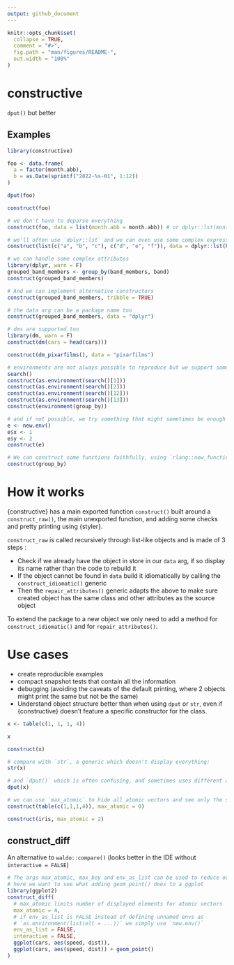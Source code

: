 ```yaml
---
output: github_document
---
```


<!-- README.md is generated from README.Rmd. Please edit that file -->

```r
knitr::opts_chunk$set(
  collapse = TRUE,
  comment = "#>",
  fig.path = "man/figures/README-",
  out.width = "100%"
)
```

# constructive

<!-- badges: start -->
<!-- badges: end -->

`dput()` but better

## Examples

```r
library(constructive)

foo <- data.frame(
  a = factor(month.abb),
  b = as.Date(sprintf("2022-%s-01", 1:12))
)

dput(foo)

construct(foo)

# we don't have to deparse everything
construct(foo, data = list(month.abb = month.abb)) # or dplyr::lst(month.abb)

# we'll often use `dplyr::lst` and we can even use some complex expressions there
construct(list(c("a", "b", "c"), c("d", "e", "f")), data = dplyr::lst(head(letters, 3)))

# we can handle some complex attributes
library(dplyr, warn = F)
grouped_band_members <- group_by(band_members, band)
construct(grouped_band_members)

# And we can implement alternative constructors
construct(grouped_band_members, tribble = TRUE)

# the data arg can be a package name too
construct(grouped_band_members, data = "dplyr")

# dms are supported too
library(dm, warn = F)
construct(dm(cars = head(cars)))

construct(dm_pixarfilms(), data = "pixarfilms")

# environments are not always possible to reproduce but we support some common cases
search()
construct(as.environment(search()[1]))
construct(as.environment(search()[2]))
construct(as.environment(search()[12]))
construct(as.environment(search()[13]))
construct(environment(group_by))

# and if not possible, we try something that might sometimes be enough
e <- new.env()
e$x <- 1
e$y <- 2
construct(e)

# We can construct some functions faithfully, using `rlang::new_function()`
construct(group_by)
```

# How it works

{constructive} has a main exported function `construct()` built around a `construct_raw()`, the main
unexported function, and adding some checks and pretty printing using {styler}.

`construct_raw` is called recursively through list-like objects and is made of 3 steps :

* Check if we already have the object in store in our `data` arg, if so display its name rather than the code to rebuild it
* If the object cannot be found in `data` build it idiomatically by calling the `construct_idiomatic()`
 generic
* Then the `repair_attributes()` generic adapts the above to make sure created object
has the same class and other attributes as the source object
 
To extend the package to a new object we only need to add a method for `construct_idiomatic()`
and for `repair_attributes()`.

# Use cases 

* create reproducible examples
* compact snapshot tests that contain all the information
* debugging (avoiding the caveats of the default printing, where 2 objects might print the same but not be the same)
* Understand object structure better than when using `dput` or `str`, even if
  {constructive} doesn't feature a specific constructor for the class.

```r
x <- table(c(1, 1, 1, 4))

x

construct(x)

# compare with `str`, a generic which doesn't display everything:
str(x)

# and `dput()` which is often confusing, and sometimes uses different attribute names
dput(x)

# we can use `max_atomic` to hide all atomic vectors and see only the skeleton:
construct(table(c(1,1,1,4)), max_atomic = 0)

construct(iris, max_atomic = 2)
```

## construct_diff

An alternative to `waldo::compare()` (looks better in the IDE without `interactive = FALSE`) 

```r
# The args max_atomic, max_boy and env_as_list can be used to reduce output,
# here we want to see what adding geom_point() does to a ggplot
library(ggplot2)
construct_diff(
  # max_atomic limits number of displayed elements for atomic vectors
  max_atomic = 4, 
  # if env_as_list is FALSE instead of defining unnamed envs as 
  # `as.environment(list(elt = ...))` we simply use `new.env()`
  env_as_list = FALSE, 
  interactive = FALSE,
  ggplot(cars, aes(speed, dist)),
  ggplot(cars, aes(speed, dist)) + geom_point()
)
```

